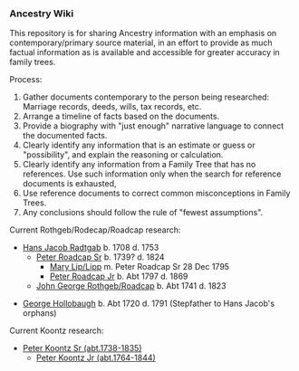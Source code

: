 === Ancestry Wiki ===
This repository is for sharing Ancestry information with an emphasis on contemporary/primary source material, in an effort to provide as much factual information as is available and accessible for greater accuracy in family trees.

Process:
# Gather documents contemporary to the person being researched:  Marriage records, deeds, wills, tax records, etc.
# Arrange a timeline of facts based on the documents.
# Provide a biography with "just enough" narrative language to connect the documented facts.
# Clearly identify any information that is an estimate or guess or "possibility", and explain the reasoning or calculation.
# Clearly identify any information from a Family Tree that has no references.  Use such information only when the search for reference documents is exhausted,
# Use reference documents to correct common misconceptions in Family Trees.
# Any conclusions should follow the rule of "fewest assumptions".

Current Rothgeb/Rodecap/Roadcap research:
* [[Rothgeb/Radtgab-6.wikitext|Hans Jacob Radtgab]] b. 1708 d. 1753
** [[Rothgeb/Rothgeb-117.wikitext|Peter Roadcap Sr]] b. 1739? d. 1824
*** [[Rothgeb/Lipp-177.wikitext|Mary Lip/Lipp]] m. Peter Roadcap Sr 28 Dec 1795
*** [[Rothgeb/Rothgeb-184.wikitext|Peter Roadcap Jr]] b. Abt 1797 d. 1869
** [[Rothgeb/Rothgeb-69.wikitext|John George Rothgeb/Roadcap]] b. Abt 1741 d. 1823

* [[Rothgeb/Hollobaugh-G.wikitext|George Hollobaugh]] b. Abt 1720 d. 1791 (Stepfather to Hans Jacob's orphans)

Current Koontz research:
* [[Koontz/Koontz-229.wikitext|Peter Koontz Sr (abt.1738-1835)]]
** [[Koontz/Koontz-1153.wikitext|Peter Koontz Jr (abt.1764-1844)]]